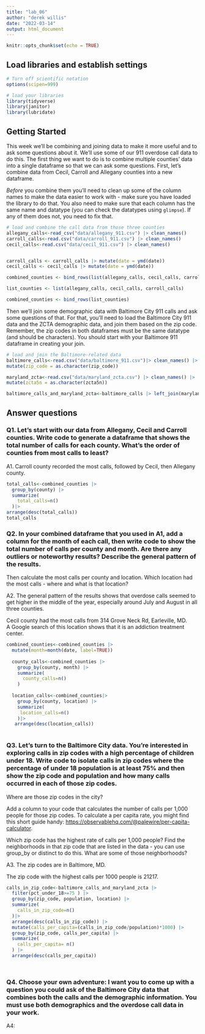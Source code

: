 ```yaml
---
title: "lab_06"
author: "derek willis"
date: "2022-03-14"
output: html_document
---
```


```r
knitr::opts_chunk$set(echo = TRUE)
```

## Load libraries and establish settings

```r
# Turn off scientific notation
options(scipen=999)

# load your libraries
library(tidyverse)
library(janitor)
library(lubridate)

```

## Getting Started

This week we'll be combining and joining data to make it more useful and to ask some questions about it. We'll use some of our 911 overdose call data to do this. The first thing we want to do is to combine multiple counties' data into a single dataframe so that we can ask some questions. First, let's combine data from Cecil, Carroll and Allegany counties into a new dataframe.

*Before* you combine them you'll need to clean up some of the column names to make the data easier to work with - make sure you have loaded the library to do that. You also need to make sure that each column has the same name and datatype (you can check the datatypes using `glimpse`). If any of them does not, you need to fix that.

```r
# load and combine the call data from those three counties
allegany_calls<-read_csv("data/allegany_911.csv") |> clean_names()
carroll_calls<-read.csv("data/carroll_911.csv") |> clean_names()
cecil_calls<-read.csv("data/cecil_911.csv") |> clean_names()


carroll_calls <- carroll_calls |> mutate(date = ymd(date))
cecil_calls <- cecil_calls |> mutate(date = ymd(date))

combined_counties <- bind_rows(list(allegany_calls, cecil_calls, carroll_calls))
```

```r
list_counties <- list(allegany_calls, cecil_calls, carroll_calls)

combined_counties <- bind_rows(list_counties)
```

Then we'll join some demographic data with Baltimore City 911 calls and ask some questions of that. For that, you'll need to load the Baltimore City 911 data and the ZCTA demographic data, and join them based on the zip code. Remember, the zip codes in both dataframes must be the same datatype (and should be characters). You should start with your Baltimore 911 dataframe in creating your join.

```r
# load and join the Baltimore-related data
baltimore_calls<-read.csv("data/baltimore_911.csv")|> clean_names() |>
mutate(zip_code = as.character(zip_code))

maryland_zcta<-read.csv("data/maryland_zcta.csv") |> clean_names() |>
mutate(zcta5n = as.character(zcta5n))

baltimore_calls_and_maryland_zcta<-baltimore_calls |> left_join(maryland_zcta, join_by("zip_code"=="zcta5n"))

```

## Answer questions

### Q1. Let's start with our data from Allegany, Cecil and Carroll counties. Write code to generate a dataframe that shows the total number of calls for each county. What's the order of counties from most calls to least?

A1. Carroll county recorded the most calls, followed by Cecil, then Allegany county.

```r
total_calls<-combined_counties |>
  group_by(county) |>
  summarize(
    total_calls=n()
  )|>
arrange(desc(total_calls))
total_calls
```

### Q2. In your combined dataframe that you used in A1, add a column for the month of each call, then write code to show the total number of calls per county and month. Are there any outliers or noteworthy results? Describe the general pattern of the results.

Then calculate the most calls per county and location. Which location had the most calls - where and what is that location?

A2. The general pattern of the results shows that overdose calls seemed to get higher in the middle of the year, especially around July and August in all three counties.

Cecil county had the most calls from 314 Grove Neck Rd, Earleville, MD.\
A Google search of this location shows that it is an addiction treatment center.

```r
combined_counties<-combined_counties |>
  mutate(month=month(date, label=TRUE))
  
  county_calls<-combined_counties |>
    group_by(county, month) |>
    summarize(
      county_calls=n()
    ) 
  
  location_calls<-combined_counties|>
    group_by(county, location) |>
    summarize(
     location_calls=n()
    )|>
   arrange(desc(location_calls))
  
```

### Q3. Let's turn to the Baltimore City data. You're interested in exploring calls in zip codes with a high percentage of children under 18. Write code to isolate calls in zip codes where the percentage of under 18 population is at least 75% and then show the zip code and population and how many calls occurred in each of those zip codes.

Where are those zip codes in the city?

Add a column to your code that calculates the number of calls per 1,000 people for those zip codes. To calculate a per capita rate, you might find this short guide handy: [https://observablehq.com/\@palewire/per-capita-calculator](https://observablehq.com/@palewire/per-capita-calculator){.uri}.

Which zip code has the highest rate of calls per 1,000 people? Find the neighborhoods in that zip code that are listed in the data - you can use group_by or distinct to do this. What are some of those neighborhoods?

A3. The zip codes are in Baltimore, MD.

The zip code with the highest calls per 1000 people is 21217.

```r
calls_in_zip_code<-baltimore_calls_and_maryland_zcta |>
  filter(pct_under_18>=75 ) |>
  group_by(zip_code, population, location) |>
  summarize(
    calls_in_zip_code=n()
  )|>
  arrange(desc(calls_in_zip_code)) |>
  mutate(calls_per_capita=(calls_in_zip_code/population)*1000) |>
  group_by(zip_code, calls_per_capita) |>
  summarize(
    calls_per_capita= n()
  ) |>
  arrange(desc(calls_per_capita))




```

### Q4. Choose your own adventure: I want you to come up with a question you could ask of the Baltimore City data that combines both the calls and the demographic information. You must use both demographics and the overdose call data in your work.

A4:

```r
```
